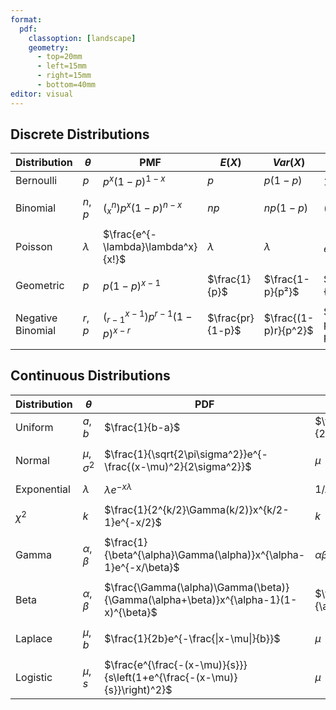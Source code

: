 ```yaml
---
format:  
  pdf:
    classoption: [landscape]
    geometry: 
      - top=20mm
      - left=15mm
      - right=15mm
      - bottom=40mm
editor: visual
---
```


## Discrete Distributions

| Distribution      | $\theta$  | PMF                                | $E(X)$           | $Var(X)$             | MGF                                 | Support                 |
|------------|-------|-----------|-----------|-----------|-----------|-----------|
| Bernoulli         | $p$       | $p^x(1-p)^{1-x}$                   | $p$              | $p(1-p)$             | $1-p+pe^t$                          | $X = 0,1$               |
|                   |           |                                    |                  |                      |                                     |                         |
| Binomial          | $n,p$     | $(^n_x)p^x(1-p)^{n-x}$             | $np$             | $np(1-p)$            | $(1-p+pe^t)^n$                      | $X = 0,1,\ldots,n$      |
|                   |           |                                    |                  |                      |                                     |                         |
| Poisson           | $\lambda$ | $\frac{e^{-\lambda}\lambda^x}{x!}$ | $\lambda$        | $\lambda$            | $e^{\lambda(e^t-1)}$                | $X = 0,1,\ldots,\infty$ |
|                   |           |                                    |                  |                      |                                     |                         |
| Geometric         | $p$       | $p(1-p)^{x-1}$                     | $\frac{1}{p}$    | $\frac{1-p}{p²}$     | $\frac{pe^t}{1-(1-p)e^t}$           | $X=1,2,\ldots,\infty$   |
|                   |           |                                    |                  |                      |                                     |                         |
| Negative Binomial | $r,$ $p$  | $(^{x-1}_{r-1})p^{r-1}(1-p)^{x-r}$ | $\frac{pr}{1-p}$ | $\frac{(1-p)r}{p^2}$ | $\left(\frac{1-p}{1-pe^t}\right)^n$ | $X=0,1,\ldots,\infty$   |
|                   |           |                                    |                  |                      |                                     |                         |

\newpage

## Continuous Distributions

| Distribution | $\theta$       | PDF                                                                                 | $E(X)$                        | $Var(X)$                                               | MGF                                                                 | Support                    |
|-----------|------|-----------|-----------|-----------|-----------|-----------|
| Uniform      | $a,b$          | $\frac{1}{b-a}$                                                                     | $\frac{a+b}{2}$               | $\frac{(b-a)^2}{12}$                                   | $\frac{e^{tb}-e^{ta}}{t(b-a)}$                                      | $a \le X \le b$            |
|              |                |                                                                                     |                               |                                                        |                                                                     |                            |
| Normal       | $\mu,\sigma^2$ | $\frac{1}{\sqrt{2\pi\sigma^2}}e^{-\frac{(x-\mu)^2}{2\sigma^2}}$                     | $\mu$                         | $\sigma^2$                                             | $e^{\mu t+ \frac{t^2}{2}\sigma^2}$                                  | $-\infty \le X \le \infty$ |
|              |                |                                                                                     |                               |                                                        |                                                                     |                            |
| Exponential  | $\lambda$      | $\lambda e^{-x\lambda}$                                                             | $1/\lambda$                   | $1/\lambda^2$                                          | $\frac{\lambda}{\lambda-t}$                                         | $0 \le X$                  |
|              |                |                                                                                     |                               |                                                        |                                                                     |                            |
| $\chi^2$     | $k$            | $\frac{1}{2^{k/2}\Gamma(k/2)}x^{k/2-1}e^{-x/2}$                                     | $k$                           | $2k$                                                   | $(1-2t)^{-k/2}$                                                     | $0 \le X$                  |
|              |                |                                                                                     |                               |                                                        |                                                                     |                            |
| Gamma        | $\alpha,\beta$ | $\frac{1}{\beta^{\alpha}\Gamma(\alpha)}x^{\alpha-1}e^{-x/\beta}$                    | $\alpha\beta$                 | $\alpha\beta^2$                                        | $\left(1-\beta t\right)^{-\alpha}$                                  | $0 \le X$                  |
|              |                |                                                                                     |                               |                                                        |                                                                     |                            |
| Beta         | $\alpha,\beta$ | $\frac{\Gamma(\alpha)\Gamma(\beta)}{\Gamma(\alpha+\beta)}x^{\alpha-1}(1-x)^{\beta}$ | $\frac{\alpha}{\alpha+\beta}$ | $\frac{\alpha\beta}{(\alpha+\beta)^2(\alpha+\beta+1)}$ |                                                                     | $0\le X \le 1$             |
|              |                |                                                                                     |                               |                                                        |                                                                     |                            |
| Laplace      | $\mu,b$        | $\frac{1}{2b}e^{-\frac{|x-\mu|}{b}}$                                                | $\mu$                         | $2b^2$                                                 | $\frac{e^{\mu t}}{1-b^2t^2}$                                        | $-\infty\le X\le \infty$   |
|              |                |                                                                                     |                               |                                                        |                                                                     |                            |
| Logistic     | $\mu,s$        | $\frac{e^{\frac{-(x-\mu)}{s}}}{s\left(1+e^{\frac{-(x-\mu)}{s}}\right)^2}$           | $\mu$                         | $\frac{s^2\pi^2}{3}$                                   | $e^{\mu t}\frac{\Gamma(\alpha)\Gamma(\beta)}{\Gamma(\alpha+\beta)}$ | $-\infty\le X\le \infty$   |
